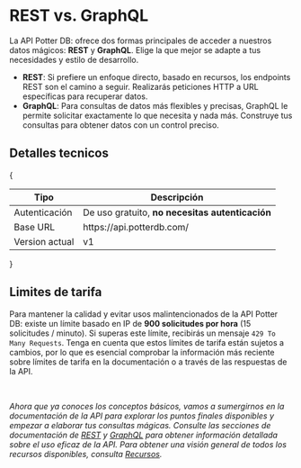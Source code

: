 
# REST vs. GraphQL

La API Potter DB: ofrece dos formas principales de acceder a nuestros datos mágicos: **REST** y **GraphQL**. Elige la que mejor se adapte a tus necesidades y estilo de desarrollo.
- **REST**: Si prefiere un enfoque directo, basado en recursos, los endpoints REST son el camino a seguir. Realizarás peticiones HTTP a URL específicas para recuperar datos.
- **GraphQL**: Para consultas de datos más flexibles y precisas, GraphQL le permite solicitar exactamente lo que necesita y nada más. Construye tus consultas para obtener datos con un control preciso.

## Detalles tecnicos

{
<table>
  <thead>
    <tr>
      <th>Tipo</th>
      <th>Descripción</th>
    </tr>
  </thead>
  <tbody>
    <tr>
      <td>Autenticación</td>
      <td>De uso gratuito, <b>no necesitas autenticación</b></td>
    </tr>
    <tr>
      <td>Base URL</td>
      <td>
        https://api.potterdb.com/
      </td>
    </tr>
    <tr>
      <td>Version actual</td>
      <td>v1</td>
    </tr>
  </tbody>
</table>
}

## Limites de tarifa

Para mantener la calidad y evitar usos malintencionados de la API Potter DB: existe un límite basado en IP de **900 solicitudes por hora** (15 solicitudes / minuto). Si superas este límite, recibirás un mensaje `429 To Many Requests`.
Tenga en cuenta que estos límites de tarifa están sujetos a cambios, por lo que es esencial comprobar la información más reciente sobre límites de tarifa en la documentación o a través de las respuestas de la API.

<br />

_Ahora que ya conoces los conceptos básicos, vamos a sumergirnos en la documentación de la API para explorar los puntos finales disponibles y empezar a elaborar tus consultas mágicas.
Consulte las secciones de documentación de [REST](/apis/rest) y [GraphQL](apis/graphql) para obtener información detallada sobre el uso eficaz de la API.
Para obtener una visión general de todos los recursos disponibles, consulta [Recursos](/resources)._